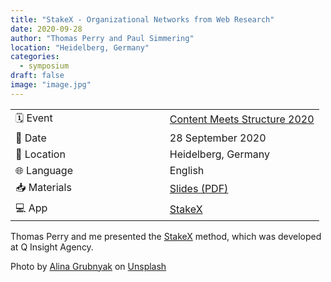 ```yaml
---
title: "StakeX - Organizational Networks from Web Research"
date: 2020-09-28
author: "Thomas Perry and Paul Simmering"
location: "Heidelberg, Germany"
categories:
  - symposium
draft: false
image: "image.jpg"
---
```


| | |
| --- | --- |
| 🗓️ Event | [Content Meets Structure 2020](https://www.gesis.org/forschung/tagungen-und-konferenzen/veranstaltungsarchiv/konferenzen/content-meets-structure) |
| 📅 Date | 28 September 2020 |
| 📍 Location | Heidelberg, Germany |
| 🌐 Language | English |
| 📥 Materials | [Slides (PDF)](perry_simmering_comes_2020.pdf) |
| 💻 App | [StakeX](https://teamqapp.de/shiny/stakex_operativ/) |

Thomas Perry and me presented the [StakeX](/projects/stakex) method, which was developed at Q Insight Agency.

Photo by <a href="https://unsplash.com/@alinnnaaaa?utm_source=unsplash&utm_medium=referral&utm_content=creditCopyText">Alina Grubnyak</a> on <a href="https://unsplash.com/s/photos/network?utm_source=unsplash&utm_medium=referral&utm_content=creditCopyText">Unsplash</a>
  
